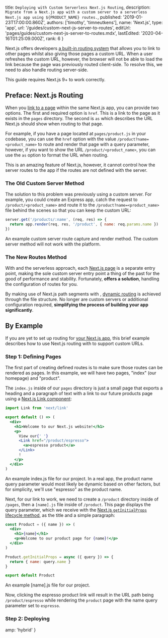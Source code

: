 

  title: `Deploying with Custom Serverless Next.js Routing`,
  description: `Migrate from a Next.js app with a custom server to a serverless Next.js app using ${PRODUCT_NAME} routes.`,
  published: '2019-01-23T17:00:00.860Z',
  authors: ['timothy', 'timneutkens'],
  name: 'Next.js',
  type: 'app',
  url: '/guides/custom-next-js-server-to-routes',
  editUrl: 'pages/guides/custom-next-js-server-to-routes.mdx',
  lastEdited: '2020-04-16T01:25:09.000Z',
  rank: 6
}

Next.js offers developers [a built-in routing system](https://nextjs.org/docs/#routing) that allows you to link to other pages whilst also giving those pages a custom URL. When a user refreshes the custom URL, however, the browser will not be able to load the link because the page was previously routed client-side. To resolve this, we need to also handle routing server-side.

<Note type="warning">This guide requires Next.js 9+ to work correctly.</Note>

## Preface: Next.js Routing

When you [link to a page](https://nextjs.org/docs/#routing) within the same Next.js app, you can provide two options. The first and required option is `href`. This is a link to the page as it exists in the `pages` directory. The second is `as` which describes the URL Next.js should show when routing to that page.

For example, if you have a page located at `pages/product.js` in your codebase, you can use the `href` option with the value `/product?name=<product_name>` to route and render that page with a query parameter, however, if you want to show the URL `/product/<product_name>`, you can use the `as` option to format the URL when routing.

This is an amazing feature of Next.js, however, it cannot control how the server routes to the app if the routes are not defined with the server.

### The Old Custom Server Method

The solution to this problem was previously using a custom server. For example, you could create an Express app, catch the request to `/product/<product_name>` and route it to the `/product?name=<product_name>` file behind the scenes so that you can keep the custom URL:

```js
server.get('/products/:name', (req, res) => {
  return app.render(req, res, '/product', { name: req.params.name })
})
```

<Caption>An example custom server route capture and render method.</Caption>

<Note type="warning">
  The custom server method will not work with the <ProductName /> platform.
</Note>

### The New Routes Method

With [<ProductName />](/now) and the serverless approach, each [Next.js page](https://nextjs.org/docs/basic-features/pages) is a separate entry point, making the sole custom server entry point a thing of the past for the good of performance and stability. Fortunately, **<ProductName /> offers a solution**, handling the configuration of routes for you.

By making use of Next.js path segments with <ProductName />, [dynamic routing](https://nextjs.org/docs/routing/dynamic-routes) is achieved through the file structure. No longer are custom servers or additional configuration required, **simplifying the process of building your app significantly**.

## By Example

If you are yet to set up routing for [your Next.js app](https://nextjs.org/docs/#setup), this brief example describes how to use Next.js routing with [<ProductName />](/now) to support custom URLs.

### Step 1: Defining Pages

The first part of creating defined routes is to make sure those routes can be rendered as pages. In this example, we will have two pages, "index" (our homepage) and "product".

The `index.js` inside of our `pages` directory is just a small page that exports a heading and a paragraph of text with a link to our future products page using a [Next.js Link component](https://nextjs.org/docs/#with-link):

```jsx
import Link from 'next/link'

export default () => (
  <div>
    <h1>Welcome to our Next.js website!</h1>
    <p>
      View our{' '}
      <Link href="/product/espresso">
        <a>espresso product</a>
      </Link>
      !
    </p>
  </div>
)
```

<Caption>
  An example <InlineCode>index.js</InlineCode> file for our project.
</Caption>

<Note>
  In a real app, the product name query parameter would most likely be dynamic
  based on other factors, but for simplicity, we'll use "espresso" as the
  product name.
</Note>

Next, for our link to work, we need to create a `/product` directory inside of `/pages`, then a `[name].js` file inside of `/product`. This page displays the query parameter, which we receive with the [Next.js `getInitialProps` lifecycle method](https://nextjs.org/docs/#fetching-data-and-component-lifecycle), as the title and a simple paragraph:

```jsx
const Product = ({ name }) => (
  <div>
    <h1>{name}</h1>
    <p>Welcome to our product page for {name}!</p>
  </div>
)

Product.getInitialProps = async ({ query }) => {
  return { name: query.name }
}

export default Product
```

<Caption>
  An example <InlineCode>[name].js</InlineCode> file for our project.
</Caption>

Now, clicking the espresso product link will result in the URL path being `/product/espresso` while rendering the `product` page with the name query parameter set to `espresso`.

### Step 2: Deploying

<DeploySection meta={meta} />


  amp: 'hybrid'
}
